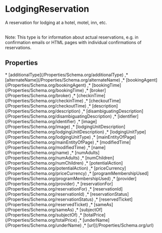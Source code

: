 # LodgingReservation

A reservation for lodging at a hotel, motel, inn, etc.<br/><br/>

Note: This type is for information about actual reservations, e.g. in confirmation emails or HTML pages with individual confirmations of reservations.

## Properties

<Grid>
* [additionalType](/Properties/Schema.org/additionalType)
,* [alternateName](/Properties/Schema.org/alternateName)
,* [bookingAgent](/Properties/Schema.org/bookingAgent)
,* [bookingTime](/Properties/Schema.org/bookingTime)
,* [broker](/Properties/Schema.org/broker)
,* [checkinTime](/Properties/Schema.org/checkinTime)
,* [checkoutTime](/Properties/Schema.org/checkoutTime)
,* [description](/Properties/Schema.org/description)
,* [disambiguatingDescription](/Properties/Schema.org/disambiguatingDescription)
,* [identifier](/Properties/Schema.org/identifier)
,* [image](/Properties/Schema.org/image)
,* [lodgingUnitDescription](/Properties/Schema.org/lodgingUnitDescription)
,* [lodgingUnitType](/Properties/Schema.org/lodgingUnitType)
,* [mainEntityOfPage](/Properties/Schema.org/mainEntityOfPage)
,* [modifiedTime](/Properties/Schema.org/modifiedTime)
,* [name](/Properties/Schema.org/name)
,* [numAdults](/Properties/Schema.org/numAdults)
,* [numChildren](/Properties/Schema.org/numChildren)
,* [potentialAction](/Properties/Schema.org/potentialAction)
,* [priceCurrency](/Properties/Schema.org/priceCurrency)
,* [programMembershipUsed](/Properties/Schema.org/programMembershipUsed)
,* [provider](/Properties/Schema.org/provider)
,* [reservationFor](/Properties/Schema.org/reservationFor)
,* [reservationId](/Properties/Schema.org/reservationId)
,* [reservationStatus](/Properties/Schema.org/reservationStatus)
,* [reservedTicket](/Properties/Schema.org/reservedTicket)
,* [sameAs](/Properties/Schema.org/sameAs)
,* [subjectOf](/Properties/Schema.org/subjectOf)
,* [totalPrice](/Properties/Schema.org/totalPrice)
,* [underName](/Properties/Schema.org/underName)
,* [url](/Properties/Schema.org/url)

</Grid>

